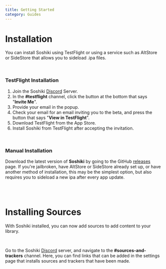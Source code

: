 ```yaml
---
title: Getting Started
category: Guides
---
```


# Installation

You can install Soshiki using TestFlight or using a service such as AltStore or SideStore that allows you to sideload .ipa files.

<br />

### TestFlight Installation

1. Join the Soshiki [Discord](/discord) Server.
2. In the **#testflight** channel, click the button at the bottom that says "**Invite Me**".
3. Provide your email in the popup. 
4. Check your email for an email inviting you to the beta, and press the button that says "**View in TestFlight**".
5. Download TestFlight from the App Store.
6. Install Soshiki from TestFlight after accepting the invitation.

<br />

### Manual Installation

Download the latest version of **Soshiki** by going to the GitHub [releases](https://github.com/soshikimoe/soshiki-ios/releases/) page. If you're jailbroken, have AltStore or SideStore already set up, or have another method of installation, this may be the simplest option, but also requires you to sideload a new ipa after every app update.

<br />
<br />

# Installing Sources

With Soshiki installed, you can now add sources to add content to your library.

<br />

Go to the Soshiki [Discord](/discord) server, and navigate to the **#sources-and-trackers** channel. Here, you can find links that can be added in the settings page that installs sources and trackers that have been made.
